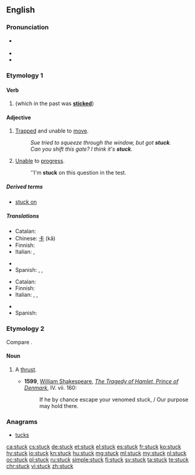 {{also|Stück}}
==English==

===Pronunciation===
* {{a|UK|US}} {{IPA|/ˈstʌk/|lang=en}}
* {{audio|en-us-stuck.ogg|Audio (US)|lang=en}}
* {{rhymes|ʌk|lang=en}}

===Etymology 1===

====Verb====

# {{en-past of|stick}} (which in the past was '''[[sticked]]''')

====Adjective====
{{en-adj}}

# [[trapped|Trapped]] and unable to [[move]].
#: ''Sue tried to squeeze through the window, but got '''stuck'''.''
#: ''Can you shift this gate?  I think it's '''stuck'''.''
# [[unable|Unable]] to [[progress]].
#: ''I'm '''stuck''' on this question in the test.

=====Derived terms=====
* [[stuck on]]

=====Translations=====
{{trans-top|trapped and unable to move}}
* Catalan: {{t|ca|encallat}}
* Chinese: [[卡]] (kǎ)
* Finnish: {{t+|fi|jumissa}}
* Italian: {{t+|it|intrappolato}}, {{t+|it|bloccato}}
{{trans-mid}}
* {{trreq|lo}}
* Spanish: {{t+|es|atascado}}, {{t+|es|atrapado}}, {{t+|es|pegado}}
{{trans-bottom}}

{{trans-top|unable to progress}}
* Catalan: {{t|ca|encallat}}
* Finnish: {{t+|fi|jumissa}}
* Italian: {{t|it|ostruito}}, {{t+|it|bloccato}}, {{t|it|inceppato}}
{{trans-mid}}
* {{trreq|lo}}
* Spanish: {{t+|es|atascado}}
{{trans-bottom}}

===Etymology 2===
Compare {{term|stoccado|lang=en}}.

====Noun====
{{en-noun}}

# {{context|obsolete|lang=en}} A [[thrust]].
#* '''1599''', [[w: William Shakespeare|William Shakespeare]], ''[[s: The Tragedy of Hamlet, Prince of Denmark/Act 4#Scene 7. Another room in the castle|The Tragedy of Hamlet, Prince of Denmark]]'', IV. vii. 160:
#*: If he by chance escape your venomed stuck, / Our purpose may hold there.

{{Webster 1913}}

===Anagrams===
* [[tucks#English|tucks]]

[[ca:stuck]]
[[cs:stuck]]
[[de:stuck]]
[[et:stuck]]
[[el:stuck]]
[[es:stuck]]
[[fr:stuck]]
[[ko:stuck]]
[[hy:stuck]]
[[io:stuck]]
[[kn:stuck]]
[[hu:stuck]]
[[mg:stuck]]
[[ml:stuck]]
[[my:stuck]]
[[nl:stuck]]
[[oc:stuck]]
[[pl:stuck]]
[[ru:stuck]]
[[simple:stuck]]
[[fi:stuck]]
[[sv:stuck]]
[[ta:stuck]]
[[te:stuck]]
[[chr:stuck]]
[[vi:stuck]]
[[zh:stuck]]